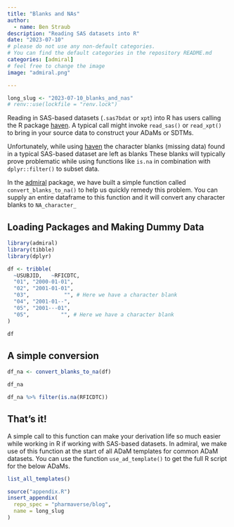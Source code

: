 ```yaml
---
title: "Blanks and NAs"
author:
  - name: Ben Straub
description: "Reading SAS datasets into R"
date: "2023-07-10"
# please do not use any non-default categories.
# You can find the default categories in the repository README.md
categories: [admiral]
# feel free to change the image
image: "admiral.png"

---
```


<!--------------- typical setup ----------------->

```r
long_slug <- "2023-07-10_blanks_and_nas"
# renv::use(lockfile = "renv.lock")
```

<!--------------- post begins here ----------------->


Reading in SAS-based datasets (`.sas7bdat` or `xpt`) into R has users 
calling the R package [haven](https://haven.tidyverse.org/).  A typical call might invoke `read_sas()` or `read_xpt()`
to bring in your source data to construct your ADaMs or SDTMs.

Unfortunately, while using [haven](https://haven.tidyverse.org/) the character blanks (missing data) found in a typical SAS-based dataset are left as blanks These blanks will typically prove problematic while using functions like `is.na` in combination with `dplyr::filter()` to subset data.

In the [admiral](https://pharmaverse.github.io/admiral/cran-release/) package, we have built a simple function called `convert_blanks_to_na()` to help us quickly remedy this problem. You can supply an entire dataframe to this function and it will convert any character blanks to `NA_character_`

## Loading Packages and Making Dummy Data

```r

library(admiral)
library(tibble)
library(dplyr)

df <- tribble(
  ~USUBJID,   ~RFICDTC,
  "01", "2000-01-01",
  "02", "2001-01-01",
  "03",           "", # Here we have a character blank
  "04", "2001-01--",
  "05", "2001---01",
  "05",          "", # Here we have a character blank
)

df
```

## A simple conversion 

```r
df_na <- convert_blanks_to_na(df)

df_na
```

```r

df_na %>% filter(is.na(RFICDTC))

```

## That's it!

A simple call to this function can make your derivation life so much easier while working in R if working with SAS-based datasets. In admiral, we make use of this function at the start of all ADaM templates for common ADaM datasets. You can use the function `use_ad_template()` to get the full R script for the below ADaMs.

```r
list_all_templates()
```



<!--------------- appendices go here ----------------->

```r
source("appendix.R")
insert_appendix(
  repo_spec = "pharmaverse/blog",
  name = long_slug
)
```
